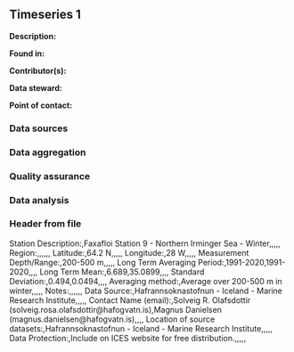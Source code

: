 ## Timeseries 1

**Description:** 


**Found in:**

**Contributor(s):**

**Data steward:**

**Point of contact:**

### Data sources

### Data aggregation

### Quality assurance

### Data analysis

### Header from file
Station Description:,Faxafloi Station 9 - Northern Irminger Sea - Winter,,,,,
Region:,,,,,,
Latitude:,64.2 N,,,,,
Longitude:,28 W,,,,,
Measurement Depth/Range:,200-500 m,,,,,
Long Term Averaging Period:,1991-2020,1991-2020,,,,
Long Term Mean:,6.689,35.0899,,,,
Standard Deviation:,0.494,0.0494,,,,
Averaging method:,Average over 200-500 m in winter,,,,,
Notes:,,,,,,
Data Source:,Hafrannsoknastofnun - Iceland - Marine Research Institute,,,,,
Contact Name (email):,Solveig R. Olafsdottir (solveig.rosa.olafsdottir@hafogvatn.is),Magnus Danielsen (magnus.danielsen@hafogvatn.is),,,,
Location of source datasets:,Hafrannsoknastofnun - Iceland - Marine Research Institute,,,,,
Data Protection:,Include on ICES website for free distribution.,,,,,
